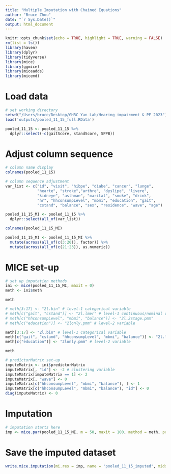 ```yaml
---
title: "Multiple Imputation with Chained Equations"
author: "Bruce Zhou"
date: "`r Sys.Date()`"
output: html_document
---
```


```r
knitr::opts_chunk$set(echo = TRUE, highlight = TRUE, warning = FALSE)
rm(list = ls())
library(haven)
library(dplyr)
library(tidyverse)
library(mice)
library(ggmice)
library(miceadds)
library(micemd)
```

# Load data

```r
# set working directory
setwd("/Users/bruce/Desktop/GHRC Yan Lab/Hearing impairment & PF 2023")
load('outputs/pooled_11_15_full.RData')

pooled_11_15 <- pooled_11_15 %>%
  dplyr::select(-c(gaitScore, standScore, SPPB))
```

# Adjust column sequence

```r
# column name display
colnames(pooled_11_15)

# column sequence adjustment
var_list <- c("id", "visit", "hibpe", "diabe", "cancer", "lunge",
              "hearte", "stroke","arthre", "dyslipe", "livere", 
              "kidneye", "asthmae", "marital", "smoke", "drink", 
              "hr", "hhconsumpLevel", "mbmi", "education", "gait",
              "cstand", "balance", "sex", "residence", "wave", "age")

pooled_11_15_MI <- pooled_11_15 %>%
  dplyr::select(all_of(var_list))

colnames(pooled_11_15_MI)

pooled_11_15_MI <- pooled_11_15_MI %>%
  mutate(across(all_of(c(3:20)), factor)) %>%
  mutate(across(all_of(c(21:23)), as.numeric))
```

# MICE set-up

```r
# set up imputation methods
ini <- mice(pooled_11_15_MI, maxit = 0)
meth <- ini$meth

meth

# meth[3:17] <- "2l.bin" # level-1 categorical variable
# meth[c("gait", "cstand")] <- "2l.lmer" # level-1 continuous/nominal variable
# meth[c("hhconsumpLevel", "mbmi", "balance")] <- "2l.2stage.pmm"
# meth[c("education")] <- "2lonly.pmm" # level-2 variable

meth[3:17] <- "2l.bin" # level-1 categorical variable
meth[c("gait", "cstand", "hhconsumpLevel", "mbmi", "balance")] <- "2l.lmer" # level-1 continuous/nominal variable
meth[c("education")] <- "2lonly.pmm" # level-2 variable

meth

# predictorMatrix set-up
imputeMatrix <- ini$predictorMatrix
imputeMatrix[, "id"] <- -2 # clustering variable
imputeMatrix[imputeMatrix == 1] <- 2
imputeMatrix[, "wave"] <- 0
imputeMatrix[c("hhconsumpLevel", "mbmi", "balance"), ] <- 1
imputeMatrix[c("hhconsumpLevel", "mbmi", "balance"), "id"] <- 0
diag(imputeMatrix) <- 0
```

# Imputation

```r
# imputation starts here
imp <- mice.par(pooled_11_15_MI, m = 50, maxit = 100, method = meth, predictorMatrix = imputeMatrix, seed = 2024)
```

# Save the imputed dataset

```r
write.mice.imputation(mi.res = imp, name = "pooled_11_15_imputed", mids2spss = FALSE)
```